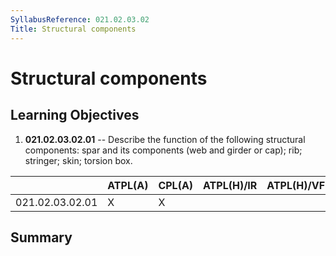 ```yaml
---
SyllabusReference: 021.02.03.02
Title: Structural components
---
```


# Structural components

## Learning Objectives

1.  **021.02.03.02.01** -- Describe the function of the following structural
    components: spar and its components (web and girder or cap); rib; stringer;
    skin; torsion box.

|                 | ATPL(A) | CPL(A) | ATPL(H)/IR | ATPL(H)/VFR | CPL(H) | IR  | CBIR(A) |
| --------------- | ------- | ------ | ---------- | ----------- | ------ | --- | ------- |
| 021.02.03.02.01 | X       | X      |            |             |        |     |         |

## Summary
